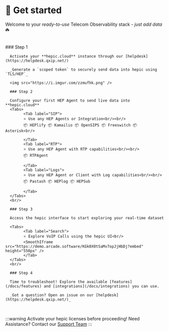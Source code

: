 

# 🏁 Get started

Welcome to your _ready-to-use_ Telecom Observability stack - _just add data_ ☘️

<br/>

<Steps>
      ### Step 1

      Activate your **hepic.cloud** instance through our [helpdesk](https://helpdesk.qxip.net/)

      _Generate a `scoped token` to securely send data into hepic using `TLS/HEP`_

      <img src="https://i.imgur.com/zzmufhk.png" />

      ### Step 2

      Configure your first HEP Agent to send live data into **hepic.cloud**
      <Tabs>
            <Tab label="SIP">
            ⭐ Use any HEP Agents or Integration<br/><br/>
            📦 HEPlify 📦 Kamailio 📦 OpenSIPS 📦 Freeswitch 📦 Asterisk<br/>
            
            </Tab>
            <Tab label="RTP">
            ⭐ Use any HEP Agent with RTP capabilities<br/><br/>
            📦 RTPAgent
            
            </Tab>
            <Tab label="Logs">
            ⭐ Use any HEP Agent or Client with Log capabilities<br/><br/>
            📦 Pastash 📦 HEPlog 📦 HEPSub
            
            </Tab>
      </Tabs>
      <br/>

      ### Step 3

      Access the hepic interface to start exploring your real-time dataset

      <Tabs>
            <Tab label="Search">
            ⭐ Explore VoIP Calls using the hepic UI<br/>
            <SmoothIframe src="https://demo.arcade.software/KGk0X0tSaMv7opJjHbDj?embed" height="550px" />
            </Tab>
      </Tabs>
      <br/>

      ### Step 4

      Time to troubleshoot! Explore the available [features](/docs/features) and [integrations](/docs/integrations) you can use. 

      _Got a question? Open an issue on our [helpdesk](https://helpdesk.qxip.net/)_

</Steps>

<br/>

:::warning Activate your hepic licenses before proceeding!
Need Assistance? Contact our [Support Team](https://helpdesk.qxip.net/)
:::
